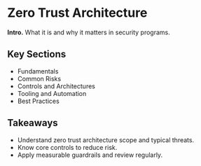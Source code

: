 # Zero Trust Architecture

**Intro.** What it is and why it matters in security programs.

## Key Sections
- Fundamentals
- Common Risks
- Controls and Architectures
- Tooling and Automation
- Best Practices

## Takeaways
- Understand zero trust architecture scope and typical threats.
- Know core controls to reduce risk.
- Apply measurable guardrails and review regularly.
